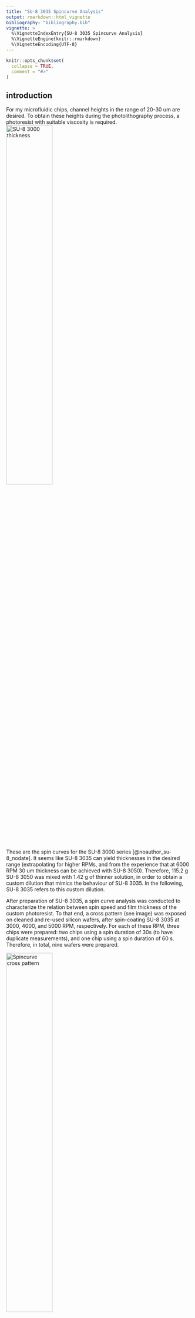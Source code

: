 ```yaml
---
title: "SU-8 3035 Spincurve Analysis"
output: rmarkdown::html_vignette
bibliography: "bibliography.bib"
vignette: >
  %\VignetteIndexEntry{SU-8 3035 Spincurve Analysis}
  %\VignetteEngine{knitr::rmarkdown}
  %\VignetteEncoding{UTF-8}
---
```


```r
knitr::opts_chunk$set(
  collapse = TRUE,
  comment = "#>"
)
```


<!-- To do: -->

<!-- - change units to um and mm -->




## introduction

For my microfluidic chips, channel heights in the range of 20-30 um are desired.
To obtain these heights during the photolithography process, a photoresist with suitable viscosity is required.
![SU-8 3000 thickness](images/001_su8_3000_spincurves.png){ width=50% } 

These are the spin curves for the SU-8 3000 series [@noauthor_su-8_nodate].
It seems like SU-8 3035 can yield thicknesses in the desired range (extrapolating for higher RPMs, and from the experience that at 6000 RPM 30 um thickness can be achieved with SU-8 3050).
Therefore, 115.2 g SU-8 3050 was mixed with 1.42 g of thinner solution, in order to obtain a custom dilution that mimics the behaviour of SU-8 3035.
In the following, SU-8 3035 refers to this custom dilution.

After preparation of SU-8 3035, a spin curve analysis was conducted to characterize the relation between spin speed and film thickness of the custom photoresist.
To that end, a cross pattern (see image) was exposed on cleaned and re-used silicon wafers, after spin-coating SU-8 3035 at 3000, 4000, and 5000 RPM, respectively.
For each of these RPM, three chips were prepared: two chips using a spin duration of 30s (to have duplicate measurements), and one chip using a spin duration of 60 s.
Therefore, in total, nine wafers were prepared.

![Spincurve cross pattern](images/004_spincurve_cross_pattern_traces.png){ width=50% }
![Spincurve cross pattern](images/003_spincurve_cross_pattern_zoom.png){ width=50% }

After photolithography, the resulting height profiles were measured using a Dektak profilometer.
Unfortunately, when measuring over long distances with this machine, measurements are drifting away from the reference level quite significantly, which necessitates a correction before data evalutation.
Therefore, the cross structure exposed on the wafer includes repeated gaps in order to pick up the zero-level along the entire wafer.

These are the wafer ids corresponding to a certain combination of spin time and spin speed:

| spin time / RPM | 3000             | 4000             | 5000             |
|-----------------|------------------|------------------|------------------|
| 30 s            | job9945, job9946 | job9947, job9948 | job9949, job9950 |
| 60 s            | job10055         | job10053         | job10054         |

For each wafer, four traces were measured: top-to-bottom, left-to-right, bottom-to-top, and right-to-left (see figure).
This results in duplicate measurements for all the structures.

In this vignette, the post-processing and drift correction of the Dektak data will be carried out.
This includes:

- reading in CSV files,
- recognition of the reference level segments,
- drift correction,
- averaging of duplicate measurements,
- interpolation of height profiles between the gaps in the structure.



```r
library(picoinjector)
library(dplyr)
library(tibble)
library(readr)
library(stringr)
library(ggplot2)
# library(tidyr)
```


## data loading

Get file names:

```r
files <- list.files("data/spincurve_csv/", full.names = TRUE)
head(files)
```


Read in all the csv files and concatenate them into a single tibble dataframe:

```r
results <- tibble()
for (f in files) {
  d <- read_csv(f, skip = 19, show_col_types = FALSE, col_names = c("position", "height")) %>% 
    select(position, height) %>% 
    mutate(id = basename(f)) # add the wafer id
  results <- bind_rows(results, d)
}
results
```

Add information about spin speed and duration:

```r
# table relating wafer id with RPM
rpm <- c(job9945 = 3000, job9946 = 3000, job9947 = 4000, job9948 = 4000,
         job9949 = 5000, job9950 = 5000, job10053 = 4000, job10054 = 5000, job10055 = 3000)

# table relating wafer id with seconds at max RPM
spinTime <- c(job9945 = 30, job9946 = 30, job9947 = 30, job9948 = 30,
         job9949 = 30, job9950 = 30, job10053 = 60, job10054 = 60, job10055 = 60)

results <- results %>% 
  mutate(wafer = str_extract(id, "job\\d+"),
         direction = str_extract(id, "[a-z]+\\.") %>% 
           str_remove("\\."),
         orientation = case_when(direction %in% c("eastwest", "westeast") ~ "horizontal",
                                 TRUE ~ "vertical"),
         rpm = rpm[wafer],
         spintime = spinTime[wafer]) %>% 
  # order rows by wafer, direction and position
  group_by(rpm, spintime, direction) %>% 
  arrange(rpm, spintime, .by_group = TRUE) %>% 
  ungroup()
results
```


The raw data looks like this:

```r
profile <- results %>% 
  # filter for single trace
  filter(id == "00_job9945_eastwest.csv")

plot_heightprofile(profile)
```

## baseline correction

Now I use the geometrical information of my design to determine peaks and valleys in the trace.
First, I find the positions (x coordinate) of the leftmost and rightmost structure using the slope of the graph, and then I rescale everything so that it spans the known width of 40.5 mm that was written on the wafer.
The rescaling is necessary in case the trace was not perfectly aligned with the structure, i.e. slightly diagonal and therefore a little bit longer.

```r
profile %>% 
  filter(position < 1000) %>% # zoom at left-most peak
  plot_heightprofile()
```


To find the x coordinate were the first structure begins, I calculate the first derivative of the height profile (lagged differences) in order to identify regions with large slope.
The first derivative of above graph then looks like this:

```r
# lagged differences parameters
lag <- 10
dif <- 1
offset <- dif * lag

# calculate derivative
derivative <- tibble(
  "d_height" = diff(profile$height, lag = lag, differences = dif) / diff(profile$position, lag = lag, differences = dif),
  # adjust dimension of x axis (lagging difference removes the first l elements):
  "position" = profile$position[(offset+1):length(profile$position)]
)

derivative %>% 
  filter(position < 1000) %>% # zoom to first structure
  ggplot(aes(x = position, y = d_height)) +
  geom_line() + 
  labs(title = "Derivative of height profile",
       subtitle = paste("Lag =", lag, ", difference order =", dif),
       x = "Lateral position [um]",
       y = "Lagged difference magnitude") + 
  theme_pretty()
```

The `lag` parameter defines the sliding window size that should be used for difference calculation and can be used to smooth the resulting derivative plot.
For the remainder of this analysis, I will use `lag = 10`.


This function finds the index of the first edge of the height profile, which should correspond to the edge of the first structure on the wafer (left-to-right).
The x coordinate where the derivative first exceeds a give threshold `minSlope` is identified as an edge.
For this analysis I am using `minSlope = 500`.

```r
get_index_first_peak <- function(values, minSlope) {
  # find the first maximum
  i <- 1
  while (TRUE) {
    if (values[i] > minSlope) {
      return(i)
    }
    i <- i+1
  }
}
get_index_first_peak(derivative$d_height, 500)
```

Now above defined function can be used to determine the start and end coordinate of a profile.
Using this information, the total length of a profile can be rescaled to cover 40.5 mm which is known from the initial AutoCAD design.
This function detects the beginning and end of the height profile and then rescales the corresponding lateral position

```r
rescale_profile <- function(profile, lag, minSlope) {
  # calculate derivative of height w.r.t. position
  dHeight <- diff(profile[["height"]], lag = lag) / diff(profile[["position"]], lag = lag)
  # get index of first peak
  first <- get_index_first_peak(dHeight, minSlope)
  # get index of last peak
  last <- get_index_first_peak(rev(dHeight)* (-1), minSlope)
  
  # convert indices into corresponding position value
  posFirst <- profile[["position"]][first + lag]
  posLast <- rev(profile[["position"]])[last]
  
  # rescale everything: distance between first and last position should be exactly 45mm
  # discard data outside of the interval
  profile[(first + lag):(nrow(profile)-last), ] %>% 
    mutate(position = seq(0, 40500, length.out = n())) %>% 
    return()
}
```

A rescaled profile then looks like this. 
Note how the beginning and end are truncated, compared to the plot of the same trace shown above.

```r
profileRescaled <- profile %>% 
  rescale_profile(lag = 10, minSlope = 500)

plot_heightprofile(profileRescaled)
```


Next, the geometrical information known from the AutoCAD design can be used to identify the peaks and valleys present in the design.
At the valleys, the height profile is then sampled at discrete points in order to capture the baseline shift.
These discrete baseline points will later be used to fit a continuous baseline curve.

```r
get_baseline_points <- function(profile) {
  # sample points to capture the baseline
  samplePoints <- seq(750, 40500, by = 1000)
  # exclude center region (has no gap)
  samplePoints <- samplePoints[samplePoints < 19000 | samplePoints > 21500]
  xIndices <- sapply(samplePoints, function(x,y) which.min(abs(x-y)), profile[["position"]])
  
  # return baseline points
  tibble("position" = profile[["position"]][xIndices],
         "height" = profile[["height"]][xIndices]) %>% 
    return()
}
```

The sampled baseline data points look like this:

```r
baselinePoints <- profileRescaled %>% 
  get_baseline_points()

baselinePoints

profileRescaled %>% 
  plot_heightprofile() +
  geom_point(data = baselinePoints, shape = 23, color = "firebrick1")
```

Use LOESS regression to fit curve to the baseline data points:

```r
baseline_regression <- function(profile, baselinePoints, loessSpan) {
  # LOESS regression to fit a function to the baseline data points
  loessModel <- loess(height ~ position, data = baselinePoints, span = loessSpan)
  
  # extrapolate
  profile %>% 
    mutate("baseline" = predict(loessModel, position)) %>% 
    return()
}
```

Regression of the baseline points looks like this:

```r
profileRescaled %>% 
  baseline_regression(baselinePoints, loessSpan = 0.2) %>% 
  plot_heightprofile() +
  geom_line(aes(y = baseline), color = "firebrick2")
```

Note: loess regression doesn't allow extrapolation, removes leftmost and rightmost data points.

The regression line can the be subtracted from the height data in order to level all the valleys to zero.

```r
subtract_baseline <- function(profile) {
  profile %>% 
    mutate(height = height - baseline) %>% 
    filter(!is.na(height)) %>% 
    select(!baseline) %>% 
    return()
}

profileRescaled %>% 
  baseline_regression(baselinePoints, loessSpan = 0.2) %>% 
  subtract_baseline() %>% 
  plot_heightprofile() 
```

This function combines all the steps:

```r
baseline_correction <- function(profile) {
  # lag and minSlope are hardcoded in here!
  rescaled <- profile %>% 
    rescale_profile(10, 500)
  
  baselinePoints <- rescaled %>% 
    get_baseline_points()
  
  rescaled %>% 
    baseline_regression(baselinePoints, 0.2) %>% 
    subtract_baseline() %>% 
    return()
}
```


Iterate over all the traces and correct for baseline shift:

```r
resultsCorrected <- tibble()
for (traceId in unique(results$id)) {
  corrected <- results %>% 
    filter(id == traceId) %>% 
    baseline_correction()
  resultsCorrected <- bind_rows(resultsCorrected, corrected)
}
```


This function can be used to plot the baseline-corrected profiles for every wafer:

```r
p <- plot_heightprofile_bywafer(resultsCorrected)
print(p)
```

As can be seen in this overview plot, the baseline correction method seems to work for all the profiles.


## post-processing

The next step in the analysis is to summarize the duplicate measurements that exist for every structure, and interpolate the height profile across the gaps, in order to obtain a comprehensive plot that describes the spin coating thickness as a function of the radial distance from the wafer center, as well as RPM and spin time.

Function that removes the baseline segments of the data using the known locations of valleys in the structure, and interpolating those values from the surrounding data:

```r
# Geometrically, a valley is 500 um wide. Set to a larger value than that to filter out overshoots in the signal at the edges
interpolate_valleys <- function(profile, width = 650) {
  
  ## 1. remove gap data
  # the baseline centers are supposed to be located right in the middle of the valleys
  baselineCenters <- seq(-250, 42000, by = 1000)
  # exclude middle region
  # baselineCenters <- baselineCenters[baselineCenters < 19000 | baselineCenters > 21500]
  baselinePositions <- sapply(baselineCenters, function(x) seq(x-0.5*width, x + 0.5*width)) %>% 
    as.numeric()
  
  positionsRounded <- round(profile[["position"]])
  idx <- !positionsRounded %in% baselinePositions
  
  positions <- profile$position[idx]
  height <- profile$height[idx]
  
  ## 2. interpolate between gaps
  a <- approx(positions, height, profile$position)
  
  profile %>% 
    mutate(height = a$y) %>% 
    filter(!is.na(height)) %>% 
    return()
}
```

The resulting height profile does not contain gaps anymore:

```r
resultsCorrected %>% 
  filter(id == "00_job9945_eastwest.csv") %>% 
  interpolate_valleys() %>% 
  plot_heightprofile() + 
  ylim(c(0, 50000))
```

Do this for all traces and show them in a single plot:

```r
resultsInterpolated <- tibble()
for (traceId in unique(resultsCorrected$id)) {
  r <- resultsCorrected %>% 
    filter(id == traceId) %>% 
    interpolate_valleys()
  resultsInterpolated <- bind_rows(resultsInterpolated, r)
}
```


```r
ggplot(resultsInterpolated, aes(x = position, y = height, color = direction)) + 
  geom_line() + 
  geom_hline(yintercept = 0) + 
  facet_wrap(~ wafer) + 
  theme_pretty() + 
  labs(x = "Lateral position [um]",
       y = "Height [nm]",
       color = "Trace")
```

For each wafer, four traces were measured, of which pairs of two should be identical to each other: trace south-north measures the same structure as north-south, and the same is true for traces east-west and west-east.
In above graph, this similarity is not obvious, because the measurement directions are reversed (west-east goes left-to-right and east-west the other way around).
Therefore, two of the four traces have to be reversed, so that the only measurement directions are _top-to-bottom_ and _left-to-right_.
Furthermore, the data will be centered around zero, so that the origin is located in the wafer center.


```r
mirror_and_center <- function(resultsInterpolated) {
  resultsInterpolated %>% 
    group_by(wafer, direction) %>% 
    arrange(position, .by_group = TRUE) %>% 
    mutate(height = case_when(direction %in% c("southnorth", "eastwest") ~ rev(height),
                                        TRUE ~ height)) %>% 
    # center around zero
    mutate(position = position - 0.5 * max(position)) %>% 
    ungroup() %>% 
    return()
}
```


Now there is a lot more similarity going on in the height profiles.
Of the four traces, those in horizontal and vertical direction, respectively, should be overlapping to a large degree.

```r
heights <- resultsInterpolated %>% 
  mirror_and_center()

ggplot(heights, aes(x = position, y = height, color = direction)) + 
  geom_line() + 
  geom_hline(yintercept = 0) + 
  facet_wrap(~ wafer) + 
  theme_pretty() + 
  labs(x = "Lateral position [um]",
       y = "Height [nm]",
       color = "Trace")
```

For a single wafer:

```r
heights %>% 
  filter(wafer == "job9946") %>% 
  ggplot(aes(x = position, y = height, color = direction)) + 
  geom_line() + 
  geom_hline(yintercept = 0) + 
  theme_pretty() + 
  labs(x = "Position from wafer center [um]",
       y = "Height [nm]",
       color = "Trace direction")
```


The duplicate measurements of the horizontal and vertical structure will be averaged.

```r
average_duplicate_traces <- function(heights) {
  heights %>% 
    mutate(position = round(position)) %>% 
    group_by(rpm, wafer, spintime, orientation, position) %>% 
    summarise(height = round(mean(height)),
              height_sd = sd(height),
              .groups = "drop") %>% 
    return()
}
```


```r
heights <- heights %>% 
  average_duplicate_traces()

heights %>% 
  ggplot(aes(x = position, y = height, color = orientation)) + 
  geom_line() + 
  geom_hline(yintercept = 0) + 
  theme_pretty() + 
  labs(x = "Position from wafer center [um]",
       y = "Height [nm]",
       color = "Trace direction") + 
  facet_wrap(~ wafer)
```


Finally, since the spin coating process should be radially symmetrical more or less (ideally), I want to describe the height profile as a function of the radial distance from the wafer center.
To that end, data with negative position coordinate will be flipped over into the positive range.

![Spincurve cross pattern quadrants](images/005_spincurve_cross_pattern_quadrants.png) { width=50% }


```r
make_radial <- function(heights) {
  heights %>% 
    mutate(quadrant = case_when(orientation == "vertical" & position < 0 ~ "south",
                                orientation == "vertical" & position >= 0 ~ "north",
                                orientation == "horizontal" & position < 0 ~ "west",
                                orientation == "horizontal" & position >= 0 ~ "east",
                                TRUE ~ "ERROR")) %>% 
    # flip values with negative position coordinate into positive range
    mutate(position = case_when(position < 0 ~ -position,
                                TRUE ~ position)) %>% 
    ungroup() %>% 
    return()
}

heightsRadial <- heights %>% 
  make_radial()
```


```r
ggplot(heightsRadial, aes(x = position, y = height, color = quadrant)) + 
  geom_line() + 
  geom_hline(yintercept = 0) + 
  facet_wrap(~ wafer) + 
  theme_pretty() + 
  labs(x = "Distance from wafer center [um]",
       y = "Height [nm]",
       color = "Quadrant")
```


Plot by RPM and spintime:


```r
for (r in unique(heightsRadial$rpm)) {
  p <- heightsRadial %>% 
    filter(rpm == r) %>% 
    ggplot(aes(x = position*1e-3, y = height*1e-3, color = wafer)) + 
    geom_vline(xintercept = 25.4, linetype = "dashed") +
    geom_line(aes(group = interaction(wafer, quadrant), linetype = factor(spintime)), size = 0.5, alpha = 0.7) + 
    labs(x = "Distance from wafer center [mm]",
         y = "Coating thickness [um]",
         linetype = "Spintime [s]",
         color = "Wafer id",
         title = paste(r, "RPM")) + 
    scale_color_viridis_d() + 
    theme_pretty() + 
    ylim(c(0, 60))
  print(p)
}
```





## conclusions

- spin coating results in circular inner region of uniform thickness and outer rim with thicker coating
- spinning for longer time (60 instead of 30 s) seems to expand the inner region
- higher variation in thickness across wafers for lower RPM (3000, 4000)
- place chip designs radially symmetrical on the wafer to increase uniformness





## references

